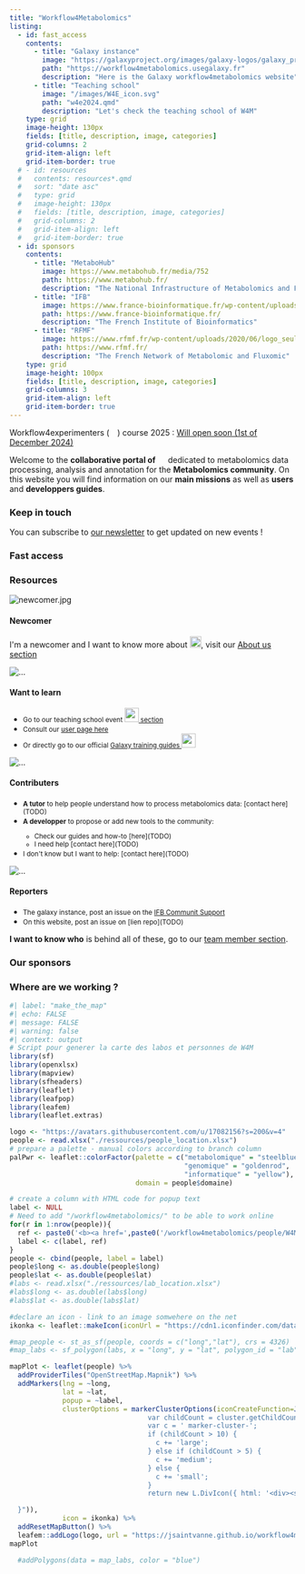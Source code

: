 ---
title: "Workflow4Metabolomics"
listing:
  - id: fast_access
    contents: 
      - title: "Galaxy instance"
        image: "https://galaxyproject.org/images/galaxy-logos/galaxy_project_logo_square.png"
        path: "https://workflow4metabolomics.usegalaxy.fr"
        description: "Here is the Galaxy workflow4metabolomics website"
      - title: "Teaching school"
        image: "/images/W4E_icon.svg"
        path: "w4e2024.qmd"
        description: "Let's check the teaching school of W4M"
    type: grid
    image-height: 130px
    fields: [title, description, image, categories]
    grid-columns: 2
    grid-item-align: left
    grid-item-border: true
  # - id: resources
  #   contents: resources*.qmd
  #   sort: "date asc"
  #   type: grid
  #   image-height: 130px
  #   fields: [title, description, image, categories]
  #   grid-columns: 2
  #   grid-item-align: left
  #   grid-item-border: true
  - id: sponsors
    contents:
      - title: "MetaboHub"
        image: https://www.metabohub.fr/media/752
        path: https://www.metabohub.fr/
        description: "The National Infrastructure of Metabolomics and Fluxomics"
      - title: "IFB"
        image: https://www.france-bioinformatique.fr/wp-content/uploads/logo-ifb-couleur.svg
        path: https://www.france-bioinformatique.fr/
        description: "The French Institute of Bioinformatics"
      - title: "RFMF"
        image: https://www.rfmf.fr/wp-content/uploads/2020/06/logo_seul.png
        path: https://www.rfmf.fr/
        description: "The French Network of Metabolomic and Fluxomic"
    type: grid
    image-height: 100px
    fields: [title, description, image, categories]
    grid-columns: 3
    grid-item-align: left
    grid-item-border: true
--- 

::: callout-important
Workflow4experimenters (![](/images/W4E_icon.svg){height="1em"}) course 2025 : [Will open soon (1st of December 2024)](https://jsaintvanne.github.io/workflow4metabolomics/W4E/w4e2025.html)
:::

Welcome to the **collaborative portal of** ![](/images/W4M_icon.svg){height="1em"} dedicated to metabolomics data processing, analysis and annotation for the **Metabolomics community**. On this website you will find information on our **main missions** as well as **users** and **developpers guides**.

### Keep in touch

You can subscribe to [our newsletter](https://groupes.france-bioinformatique.fr/sympa/subscribe/workflow4metabolomics-newsletter?previous_action=info) to get updated on new events !

### Fast access

::: {#fast_access}
:::

### Resources

<!-- Pictures are frm here https://designs.ai/graphicmaker/illustrations/Duotone_Cartoon_Set -->

```{=html}
<div class="card-group">
  <div class="card">
    <img src="/images/39-Adventurer.svg" class="card-img-top" alt="newcomer.jpg">
    <div class="card-body">
      <h4 class="card-title">Newcomer</h4>
      <p class="card-text">I'm a newcomer and I want to know more about <img src="/images/W4M_icon.svg" style="height:20px">, visit our <a href="about.qmd">About us section</a></p>
    </div>
  </div>
  <div class="card">
    <img src="/images/106-Management-Trainee.svg" class="card-img-top" alt="...">
    <div class="card-body">
      <h4 class="card-title">Want to learn</h4>
      <p class="card-text">
      <ul class="list-group list-group-flush">
        <li class="list-group-item"><small>Go to our teaching school event <a href="news.qmd"><img src="/images/W4E_icon.svg" style="height:25px"> section</a></small></li>
        <li class="list-group-item"><small>Consult our <a href="tooluser.qmd">user page here</a></small></li>
        <li class="list-group-item"><small>Or directly go to our official <a href="https://training.galaxyproject.org/training-material/topics/metabolomics/">Galaxy training guides <img src="https://training.galaxyproject.org/training-material/assets/images/GTN-60px.png" style="height:25px"></a></small></li>
      </ul>
      </p>
    </div>
  </div>
</div>
<div class="card-group">
  <div class="card">
    <img src="/images/58-Teamwork.svg" class="card-img-top" alt="...">
    <div class="card-body">
      <h4 class="card-title">Contributers</h4>
      <p class="card-text">
      <ul class="list-group list-group-flush">
        <li class="list-group-item"><small><b>A tutor</b> to help people understand how to process metabolomics data: [contact here](TODO)</small></li>
        <li class="list-group-item"><small><b>A developper</b> to propose or add new tools to the community:
          <ul>
            <li>Check our guides and how-to [here](TODO)</li>
            <li>I need help [contact here](TODO)</li>
          </ul>
        </small>
        </li>
        <li class="list-group-item"><small>I don't know but I want to help: [contact here](TODO)</small></li>
      </ul>
      </p>
    </div>
  </div>
  <div class="card">
    <img src="/images/121-SEO-Analysis.svg" class="card-img-top" alt="...">
    <div class="card-body">
      <h4 class="card-title">Reporters</h4>
      <p class="card-text">
        <ul class="list-group list-group-flush">
          <li class="list-group-item"><small>The galaxy instance, post an issue on the <a href="https://community.france-bioinformatique.fr/c/workflow4metabolomics/10">IFB Communit Support</a></small></li>
          <li class="list-group-item"><small>On this website, post an issue on [lien repo](TODO)</small></li>
        </ul>
      </p>
    </div>
  </div>
</div>
```
<!-- :::{#resources} -->

<!-- ::: -->

**I want to know who** is behind all of these, go to our [team member section](listing_team.qmd).

### Our sponsors

::: {#sponsors}
:::

### Where are we working ?

```{r}
#| label: "make_the_map"
#| echo: FALSE
#| message: FALSE
#| warning: false
#| context: output
# Script pour generer la carte des labos et personnes de W4M
library(sf)
library(openxlsx)
library(mapview)
library(sfheaders)
library(leaflet)
library(leafpop)
library(leafem)
library(leaflet.extras)

logo <- "https://avatars.githubusercontent.com/u/17082156?s=200&v=4"
people <- read.xlsx("./ressources/people_location.xlsx")
# prepare a palette - manual colors according to branch column
palPwr <- leaflet::colorFactor(palette = c("metabolomique" = "steelblue", 
                                           "genomique" = "goldenrod", 
                                           "informatique" = "yellow"), 
                               domain = people$domaine)

# create a column with HTML code for popup text
label <- NULL
# Need to add "/workflow4metabolomics/" to be able to work online
for(r in 1:nrow(people)){
  ref <- paste0('<b><a href=',paste0('/workflow4metabolomics/people/W4Mteam/',strsplit(people$people[r]," ")[[1]][1],'_',strsplit(people$people[r]," ")[[1]][2], '.html>', people$people[r], '</a></b> <br>', people$lab[r]))
  label <- c(label, ref)
}
people <- cbind(people, label = label)
people$long <- as.double(people$long)
people$lat <- as.double(people$lat)
#labs <- read.xlsx("./ressources/lab_location.xlsx")
#labs$long <- as.double(labs$long)
#labs$lat <- as.double(labs$lat)

#declare an icon - link to an image somwehere on the net
ikonka <- leaflet::makeIcon(iconUrl = "https://cdn1.iconfinder.com/data/icons/working-at-office/90/activity-work_at_office-working-people-man-23-512.png", iconWidth = 50, iconHeight = 50) # sizing as required

#map_people <- st_as_sf(people, coords = c("long","lat"), crs = 4326)
#map_labs <- sf_polygon(labs, x = "long", y = "lat", polygon_id = "lab")

mapPlot <- leaflet(people) %>%
  addProviderTiles("OpenStreetMap.Mapnik") %>%
  addMarkers(lng = ~long,
             lat = ~lat,
             popup = ~label, 
             clusterOptions = markerClusterOptions(iconCreateFunction=JS("function (cluster) {    
                                  var childCount = cluster.getChildCount(); 
                                  var c = ' marker-cluster-';  
                                  if (childCount > 10) {  
                                    c += 'large';  
                                  } else if (childCount > 5) {  
                                    c += 'medium';  
                                  } else { 
                                    c += 'small';  
                                  }    
                                  return new L.DivIcon({ html: '<div><span>' + childCount + '</span></div>', className: 'marker-cluster' + c, iconSize: new L.Point(40, 40) });

  }")), 
             icon = ikonka) %>% 
  addResetMapButton() %>%
  leafem::addLogo(logo, url = "https://jsaintvanne.github.io/workflow4metabolomics/")
mapPlot

  #addPolygons(data = map_labs, color = "blue")


```
